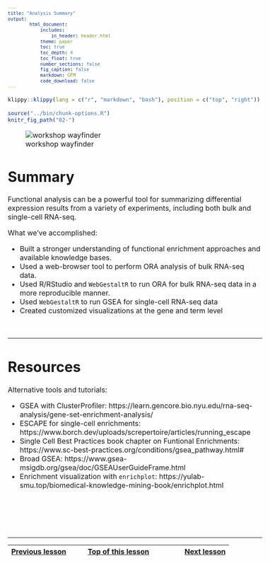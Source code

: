```yaml
---
title: "Analysis Summary"
output:
        html_document:
            includes:
                in_header: header.html
            theme: paper
            toc: true
            toc_depth: 4
            toc_float: true
            number_sections: false
            fig_caption: false
            markdown: GFM
            code_download: false
---
```


<style type="text/css">

body, td {
   font-size: 16px;
}
code.r{
  font-size: 12px;
}
pre {
  font-size: 12px
}

</style>

```r
klippy::klippy(lang = c("r", "markdown", "bash"), position = c("top", "right"))
```

```r
source("../bin/chunk-options.R")
knitr_fig_path("02-")
```

![workshop wayfinder](images/wayfinder/wayfinder-08.png)

# Summary

Functional analysis can be a powerful tool for summarizing differential expression results from a variety of experiments, including both bulk and single-cell RNA-seq. 

What we've accomplished:

- Built a stronger understanding of functional enrichment approaches and available knowledge bases.   
- Used a web-browser tool to perform ORA analysis of bulk RNA-seq data.    
- Used R/RStudio and `WebGestaltR` to run ORA for bulk RNA-seq data in a more reproducible manner.   
- Used `WebGestaltR` to run GSEA for single-cell RNA-seq data     
- Created customized visualizations at the gene and term level     

<br>

---

# Resources

Alternative tools and tutorials:

- GSEA with ClusterProfiler: https://learn.gencore.bio.nyu.edu/rna-seq-analysis/gene-set-enrichment-analysis/
- ESCAPE for single-cell enrichments: https://www.borch.dev/uploads/screpertoire/articles/running_escape
- Single Cell Best Practices book chapter on Funtional Enrichments: https://www.sc-best-practices.org/conditions/gsea_pathway.html#
- Broad GSEA: https://www.gsea-msigdb.org/gsea/doc/GSEAUserGuideFrame.html
- Enrichment visualization with `enrichplot`: https://yulab-smu.top/biomedical-knowledge-mining-book/enrichplot.html

<br>


<br/>
<br/>
<hr/>
| [Previous lesson](07B-advanced-visualizations.html) | [Top of this lesson](#top) | [Next lesson](workshop-wrap-up.html) |
| :--- | :----: | ---: |